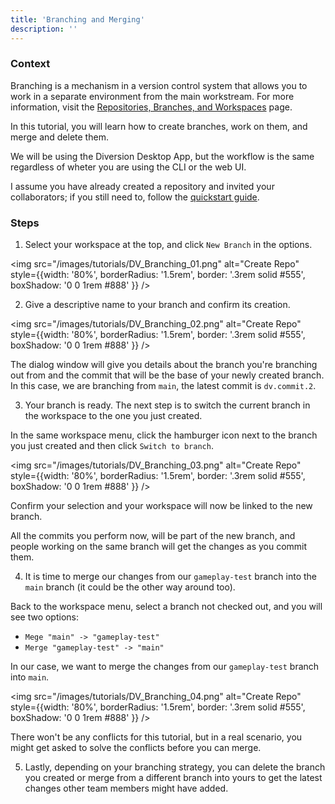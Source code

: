 ```yaml
---
title: 'Branching and Merging'
description: ''
---
```


### Context

Branching is a mechanism in a version control system that allows you to work in a separate environment from the main workstream. For more information, visit the [Repositories, Branches, and Workspaces](/concepts/repo-branch-workspace) page.

In this tutorial, you will learn how to create branches, work on them, and merge and delete them.

We will be using the Diversion Desktop App, but the workflow is the same regardless of wheter you are using the CLI or the web UI.

I assume you have already created a repository and invited your collaborators; if you still need to, follow the [quickstart guide](/quickstart/).

### Steps

1) Select your workspace at the top, and click `New Branch` in the options.

<img src="/images/tutorials/DV_Branching_01.png" alt="Create Repo" style={{width: '80%', borderRadius: '1.5rem', border: '.3rem solid #555', boxShadow: '0 0 1rem #888' }} />

2) Give a descriptive name to your branch and confirm its creation.

<img src="/images/tutorials/DV_Branching_02.png" alt="Create Repo" style={{width: '80%', borderRadius: '1.5rem', border: '.3rem solid #555', boxShadow: '0 0 1rem #888' }} />

The dialog window will give you details about the branch you're branching out from and the commit that will be the base of your newly created branch. In this case, we are branching from `main`, the latest commit is `dv.commit.2`.

3) Your branch is ready. The next step is to switch the current branch in the workspace to the one you just created.

In the same workspace menu, click the hamburger icon next to the branch you just created and then click `Switch to branch`.

<img src="/images/tutorials/DV_Branching_03.png" alt="Create Repo" style={{width: '80%', borderRadius: '1.5rem', border: '.3rem solid #555', boxShadow: '0 0 1rem #888' }} />

Confirm your selection and your workspace will now be linked to the new branch.

All the commits you perform now, will be part of the new branch, and people working on the same branch will get the changes as you commit them. 

4) It is time to merge our changes from our `gameplay-test` branch into the `main` branch (it could be the other way around too).

Back to the workspace menu, select a branch not checked out, and you will see two options:

- `Mege "main" -> "gameplay-test"`
- `Merge "gameplay-test" -> "main"`

In our case, we want to merge the changes from our `gameplay-test` branch into `main`.

<img src="/images/tutorials/DV_Branching_04.png" alt="Create Repo" style={{width: '80%', borderRadius: '1.5rem', border: '.3rem solid #555', boxShadow: '0 0 1rem #888' }} />

There won't be any conflicts for this tutorial, but in a real scenario, you might get asked to solve the conflicts before you can merge.

5) Lastly, depending on your branching strategy, you can delete the branch you created or merge from a different branch into yours to get the latest changes other team members might have added.


